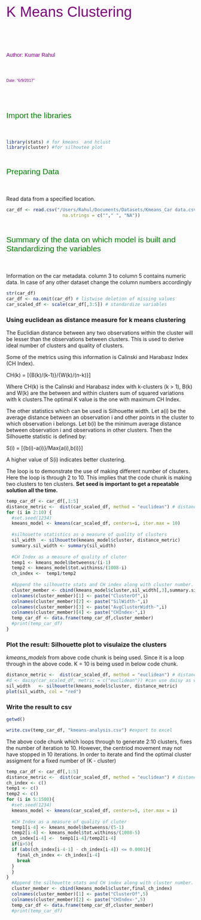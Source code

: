 <p style="font-family: Arial; font-size:2.75em;color:purple; font-style:bold; text-align:left">
<br>K Means Clustering</p></br>
<p style="font-family: Arial; font-size:1.00em;color:purple; font-style:bold; text-align:left">
<br>Author: Kumar Rahul</p></br>
<p style="font-family: Arial; font-size:0.75em;color:purple; font-style:bold; text-align:left">
<br>Date: "6/9/2017"</p></br>

<p style="font-family: Arial; font-size:1.5em;color:green; font-style:bold; text-align:left">
<br>Import the libraries</p></br>

```r
library(stats) # for kmeans  and hclust
library(cluster) #for silhoutee plot
```

<p style="font-family: Arial; font-size:1.5em;color:green; font-style:bold; text-align:left">
<br>Preparing Data</p></br>

Read data from a specified location.

```r
car_df <- read.csv("/Users/Rahul/Documents/Datasets/Kmeans_Car data.csv", header = TRUE,sep = ",",
                     na.strings = c(""," ", "NA"))
```

<p style="font-family: Arial; font-size:1.5em;color:green; font-style:bold; text-align:left">
<br>Summary of the data on which model is built and Standardizing the variables</p></br>

Information on the car metadata. column 3 to column 5 contains numeric data. In case of any other dataset change the column numbers accordingly

```r
str(car_df) 
car_df <- na.omit(car_df) # listwise deletion of missing values
car_scaled_df <- scale(car_df[,3:5]) # standardize variables
```

### Using euclidean as distance measure for k means clustering

The Euclidian distance between any two observations within the cluster will be lesser than the observations between clusters. This is used to derive ideal number of clusters and quality of clusters. 

Some of the metrics using this information is Calinski and Harabasz Index (CH Index). 

CH(k) = [{B(k)/(k-1)}/{W(k)/(n-k)}]

Where CH(k) is the Calinski and Harabasz index with k-clusters (k > 1), B(k) and W(k) are the between and within clusters sum of squared variations with k clusters.The optimal K value is the one with maximum CH Index.

The other statistics which can be used is Silhouette width. Let a(i) be the average distance between an observation i and other points in the cluster to which observation i belongs.  Let b(i) be the minimum average distance between observation i and observations in other clusters.  Then the Silhouette statistic is defined by:

S(i) = [{b(i)-a(i)}/Max{a(i),b(i)}]

A higher value of S(i) indicates better clustering.


The loop is to demonstrate the use of making different number of clsuters. Here the loop is through 2 to 10. This implies that the code chunk is making two clusters to ten clusters. **Set seed is important to get a repeatable solution all the time.**

```r
temp_car_df <- car_df[,1:5]
distance_metric <-  dist(car_scaled_df, method = "euclidean") # distance matrix
for (i in 2:10) {
  #set.seed(1234)
  kmeans_model <- kmeans(car_scaled_df, centers=i, iter.max = 10)
  
  #silhouette statistics as a measure of quality of clusters
  sil_width  <- silhouette(kmeans_model$cluster, distance_metric)
  summary.sil_width <- summary(sil_width)
  
  #CH Index as a measure of quality of cluter
  temp1 <- kmeans_model$betweenss/(i-1)
  temp2 <- kmeans_model$tot.withinss/(1008-i)
  ch_index <-  temp1/temp2
  
  #Append the silhouette stats and CH index along with cluster number.
  cluster_member <- cbind(kmeans_model$cluster,sil_width[,3],summary.sil_width$avg.width,ch_index)
  colnames(cluster_member)[1] <- paste("ClusterOf",i)
  colnames(cluster_member)[2] <- paste("SilWidth-",i)
  colnames(cluster_member)[3] <- paste("AvgClusterWidth-",i)
  colnames(cluster_member)[4] <- paste("CHIndex-",i)
  temp_car_df <- data.frame(temp_car_df,cluster_member)
  #print(temp_car_df)
}
```

### Plot the result: Silhouette plot to visulaize the clusters

*kmeans_models* from above code chunk is being used. Since it is a loop through in the above code. K = 10 is being used in below code chunk.

```r
distance_metric <-  dist(car_scaled_df, method = "euclidean") # distance matrix
#d <- daisy(car_scaled_df, metric = c("euclidean")) #can use daisy as well
sil_width   <- silhouette(kmeans_model$cluster, distance_metric)
plot(sil_width, col = "red")
```

### Write the result to csv

```r
getwd()
```

```r
write.csv(temp_car_df, "kmeans-analysis.csv") #export to excel
```

The above code chunk which loops through to generate 2:10 clusters, fixes the number of iteration to 10. However, the centriod movement may not have stopped in 10 iterations. In order to iterate and find the optimal cluster assigment for a fixed number of (K - cluster)

```r
temp_car_df <- car_df[,1:5]
distance_metric <-  dist(car_scaled_df, method = "euclidean") # distance matrix
ch_index <- c()
temp1 <- c()
temp2 <- c()
for (i in 5:1500){
  #set.seed(1234)
  kmeans_model <- kmeans(car_scaled_df, centers=5, iter.max = i)
  
  #CH Index as a measure of quality of cluter
  temp1[i-4] <- kmeans_model$betweenss/(5-1)
  temp2[i-4] <- kmeans_model$tot.withinss/(1008-5)
  ch_index[i-4] <-  temp1[i-4]/temp2[i-4]
  if(i>5){
  if (abs(ch_index[i-4-1] - ch_index[i-4]) <= 0.0001){
    final_ch_index <- ch_index[i-4]
    break
  }
  }
} 
  #Append the silhouette stats and CH index along with cluster number.
  cluster_member <- cbind(kmeans_model$cluster,final_ch_index)
  colnames(cluster_member)[1] <- paste("ClusterOf",5)
  colnames(cluster_member)[2] <- paste("CHIndex-",5)
  temp_car_df <- data.frame(temp_car_df,cluster_member)
  #print(temp_car_df)
```